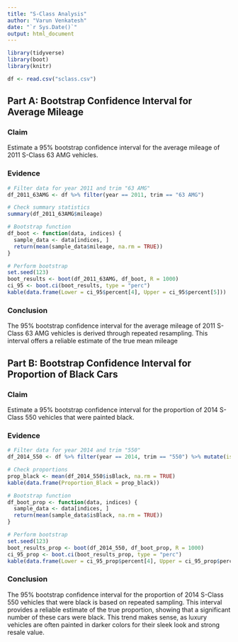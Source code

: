 ```yaml
---
title: "S-Class Analysis"
author: "Varun Venkatesh"
date: "`r Sys.Date()`"
output: html_document
---
```


```r
library(tidyverse)
library(boot)
library(knitr)

df <- read.csv("sclass.csv")
```

## Part A: Bootstrap Confidence Interval for Average Mileage

### Claim
Estimate a 95% bootstrap confidence interval for the average mileage of 2011 S-Class 63 AMG vehicles.

### Evidence
```r
# Filter data for year 2011 and trim "63 AMG"
df_2011_63AMG <- df %>% filter(year == 2011, trim == "63 AMG")

# Check summary statistics
summary(df_2011_63AMG$mileage)

# Bootstrap function
df_boot <- function(data, indices) {
  sample_data <- data[indices, ]
  return(mean(sample_data$mileage, na.rm = TRUE))
}

# Perform bootstrap
set.seed(123)
boot_results <- boot(df_2011_63AMG, df_boot, R = 1000)
ci_95 <- boot.ci(boot_results, type = "perc")
kable(data.frame(Lower = ci_95$percent[4], Upper = ci_95$percent[5]))
```

### Conclusion
The 95% bootstrap confidence interval for the average mileage of 2011 S-Class 63 AMG vehicles is derived through repeated resampling. This interval offers a reliable estimate of the true mean mileage


## Part B: Bootstrap Confidence Interval for Proportion of Black Cars

### Claim
Estimate a 95% bootstrap confidence interval for the proportion of 2014 S-Class 550 vehicles that were painted black.

### Evidence
```r
# Filter data for year 2014 and trim "550"
df_2014_550 <- df %>% filter(year == 2014, trim == "550") %>% mutate(isBlack = ifelse(color == "Black", TRUE, FALSE))

# Check proportions
prop_black <- mean(df_2014_550$isBlack, na.rm = TRUE)
kable(data.frame(Proportion_Black = prop_black))

# Bootstrap function
df_boot_prop <- function(data, indices) {
  sample_data <- data[indices, ]
  return(mean(sample_data$isBlack, na.rm = TRUE))
}

# Perform bootstrap
set.seed(123)
boot_results_prop <- boot(df_2014_550, df_boot_prop, R = 1000)
ci_95_prop <- boot.ci(boot_results_prop, type = "perc")
kable(data.frame(Lower = ci_95_prop$percent[4], Upper = ci_95_prop$percent[5]))
```

### Conclusion
The 95% bootstrap confidence interval for the proportion of 2014 S-Class 550 vehicles that were black is based on repeated sampling. This interval provides a reliable estimate of the true proportion, showing that a significant number of these cars were black. This trend makes sense, as luxury vehicles are often painted in darker colors for their sleek look and strong resale value.
